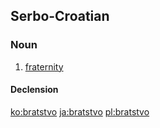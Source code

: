 ==Serbo-Croatian==

===Noun===
{{sh-noun|g=n|head=bràtstvo|r|братство|бра̀тство}}

# [[fraternity]]

====Declension====
{{sh-decl-noun
|bratstvo|bratstva
|bratstva|brȁtstāvā / brátstvā
|bratstvu|bratstvima
|bratstvo|bratstva
|bratstvo|bratstva
|bratstvu|bratstvima
|bratstvom|bratstvima
}}

[[ko:bratstvo]]
[[ja:bratstvo]]
[[pl:bratstvo]]